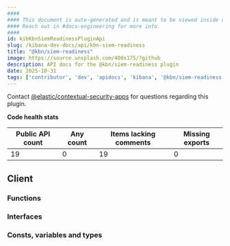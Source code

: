 ```yaml
---
####
#### This document is auto-generated and is meant to be viewed inside our experimental, new docs system.
#### Reach out in #docs-engineering for more info.
####
id: kibKbnSiemReadinessPluginApi
slug: /kibana-dev-docs/api/kbn-siem-readiness
title: "@kbn/siem-readiness"
image: https://source.unsplash.com/400x175/?github
description: API docs for the @kbn/siem-readiness plugin
date: 2025-10-31
tags: ['contributor', 'dev', 'apidocs', 'kibana', '@kbn/siem-readiness']
---
```




Contact [@elastic/contextual-security-apps](https://github.com/orgs/elastic/teams/contextual-security-apps) for questions regarding this plugin.

**Code health stats**

| Public API count  | Any count | Items lacking comments | Missing exports |
|-------------------|-----------|------------------------|-----------------|
| 19 | 0 | 19 | 0 |

## Client

### Functions
<DocDefinitionList data={kbnSiemReadinessObj.client.functions}/>

### Interfaces
<DocDefinitionList data={kbnSiemReadinessObj.client.interfaces}/>

### Consts, variables and types
<DocDefinitionList data={kbnSiemReadinessObj.client.misc}/>


